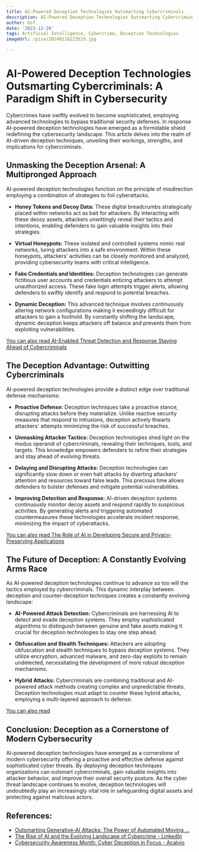```yaml
---
title: AI-Powered Deception Technologies Outsmarting Cybercriminals
description: AI-Powered Deception Technologies Outsmarting Cybercriminals
author: Usf
date: '2023-12-20'
tags: Artificial Intelligence, Cybercrime, Deception Technologies
imageUrl: /pixa/20240116223525.jpg

---
```

# AI-Powered Deception Technologies Outsmarting Cybercriminals: A Paradigm Shift in  Cybersecurity

Cybercrimes have swiftly evolved to become  sophisticated,  employing advanced technologies to  bypass traditional security defenses. In response AI-powered deception technologies have emerged as  a formidable shield redefining the cybersecurity  landscape. This article delves into the  realm of AI-driven deception techniques,  unveiling their workings, strengths, and implications for cybercriminals.

## Unmasking the Deception Arsenal: A Multipronged Approach

AI-powered deception technologies function on the principle of misdirection employing a combination of strategies to foil cyberattacks.

* **Honey Tokens and Decoy Data:** These digital breadcrumbs strategically placed within networks act as bait for attackers. By interacting with these decoy assets, attackers unwittingly reveal their tactics and intentions, enabling defenders to gain valuable insights  into their strategies.

* **Virtual Honeypots:** These isolated and controlled systems mimic real  networks, luring attackers into a safe environment. Within these honeypots, attackers' activities can be closely monitored  and  analyzed, providing cybersecurity teams with critical intelligence.

* **Fake Credentials and Identities:**  Deception technologies can generate  fictitious user accounts and credentials enticing attackers to attempt unauthorized  access. These fake login attempts trigger alerts, allowing defenders  to swiftly  identify and respond  to potential breaches.

* **Dynamic  Deception:** This advanced technique involves continuously altering network configurations making it exceedingly difficult for attackers to gain a foothold. By constantly shifting the landscape, dynamic deception keeps attackers off balance and prevents them from exploiting  vulnerabilities.

[You can also read AI-Enabled Threat Detection and Response Staying Ahead of Cybercriminals](AI-Enabled%20Threat%20Detection%20and%20Response%20Staying%20Ahead%20of%20Cybercriminals)


## The  Deception Advantage: Outwitting Cybercriminals

AI-powered deception  technologies provide a distinct edge over traditional defense mechanisms:

* **Proactive  Defense:** Deception techniques take a proactive stance, disrupting attacks before  they materialize. Unlike reactive security measures that respond to intrusions, deception actively thwarts attackers' attempts minimizing the risk of successful breaches.

* **Unmasking Attacker Tactics:** Deception technologies shed  light  on the modus operandi of cybercriminals, revealing their techniques, tools, and targets. This knowledge empowers defenders to refine their  strategies  and stay ahead of evolving threats.

* **Delaying and Disrupting Attacks:**  Deception technologies can significantly slow down or even halt attacks by diverting attackers' attention  and resources  toward false leads. This precious time allows  defenders to bolster defenses and mitigate potential vulnerabilities.

* **Improving Detection and Response:** AI-driven deception systems continuously monitor decoy assets and respond rapidly to suspicious activities. By generating  alerts and triggering automated countermeasures these technologies accelerate  incident response, minimizing the impact of cyberattacks.

[You can also read The Role of AI in Developing Secure and Privacy-Preserving Applications](The%20Role%20of%20AI%20in%20Developing%20Secure%20and%20Privacy-Preserving%20Applications)


## The Future of Deception: A Constantly Evolving Arms Race

As  AI-powered deception  technologies continue  to advance so too will the tactics employed by cybercriminals. This dynamic interplay between deception and counter-deception techniques creates a constantly evolving  landscape:

* **AI-Powered Attack Detection:**  Cybercriminals are harnessing AI to detect and evade deception systems. They employ sophisticated algorithms to distinguish between genuine and fake assets making it crucial for deception technologies to  stay  one step  ahead.

*  **Obfuscation  and Stealth Techniques:** Attackers are adopting obfuscation and stealth techniques to bypass deception systems. They utilize  encryption, advanced malware,  and zero-day exploits to remain undetected, necessitating the development of more  robust deception mechanisms.

*  **Hybrid  Attacks:** Cybercriminals are combining traditional and AI-powered attack methods creating complex and  unpredictable threats. Deception technologies  must adapt to counter these hybrid attacks, employing a multi-layered approach to defense.

[You can also read ]()


## Conclusion: Deception  as a Cornerstone of Modern Cybersecurity

AI-powered  deception technologies have emerged as a cornerstone of modern cybersecurity offering a proactive and effective defense against sophisticated cyber threats. By deploying deception techniques organizations can outsmart cybercriminals, gain  valuable insights  into attacker behavior, and improve their overall security posture. As the  cyber threat landscape continues to evolve, deception technologies will undoubtedly play an  increasingly vital role  in safeguarding digital  assets  and  protecting against malicious actors.

## References:
- [Outsmarting Generative-AI Attacks: The Power of Automated Moving ...](https://blog.morphisec.com/outsmarting-generative-ai-attacks)
- [The Rise of AI and the Evolving Landscape of Cybercrime - LinkedIn](https://www.linkedin.com/pulse/rise-ai-evolving-landscape-cybercrime-b-bohanan-cpp-pmp-tsp1c)
- [Cybersecurity Awareness Month: Cyber Deception in Focus - Acalvio](https://www.acalvio.com/resources/blog/cybersecurity-awareness-month-cyber-deception-in-focus/)
